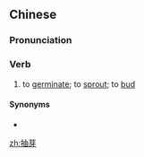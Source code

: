 ==Chinese==
{{zh-forms}}

===Pronunciation===
{{zh-pron
|m=chōuyá
|c=cau1 ngaa4
|h=pfs=chhû-ngà
|cat=v
}}

===Verb===
{{zh-verb}}

# to [[germinate]]; to [[sprout]]; to [[bud]]

====Synonyms====
* {{zh-l|發芽}}

[[zh:抽芽]]